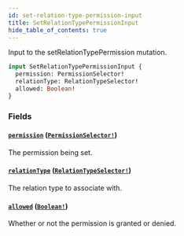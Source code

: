 ```yaml
---
id: set-relation-type-permission-input
title: SetRelationTypePermissionInput
hide_table_of_contents: true
---
```



Input to the setRelationTypePermission mutation.

```graphql
input SetRelationTypePermissionInput {
  permission: PermissionSelector!
  relationType: RelationTypeSelector!
  allowed: Boolean!
}
```


### Fields

#### [`permission`](#) ([`PermissionSelector!`](/docs/directory-guide/graphql/reference/schema/inputs/permission-selector))

The permission being set.


#### [`relationType`](#) ([`RelationTypeSelector!`](/docs/directory-guide/graphql/reference/schema/inputs/relation-type-selector))

The relation type to associate with.


#### [`allowed`](#) ([`Boolean!`](/docs/directory-guide/graphql/reference/schema/scalars/boolean))

Whether or not the permission is granted or denied.




